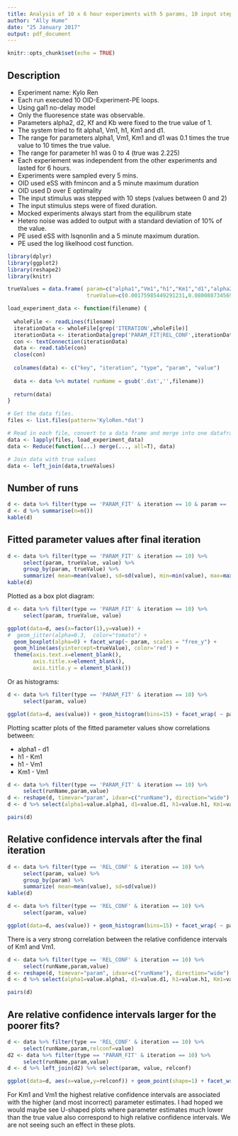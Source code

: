 ```yaml
---
title: Analysis of 10 x 6 hour experiments with 5 params, 10 input steps, fixed duration, 5 mins for OID
author: "Ally Hume"
date: "25 January 2017"
output: pdf_document
---
```


```r
knitr::opts_chunk$set(echo = TRUE)
```

## Description

* Experiment name: Kylo Ren
* Each run executed 10 OID-Experiment-PE loops. 
* Using gal1 no-delay model
* Only the fluoresence state was observable.
* Parameters alpha2, d2, Kf and Kb were fixed to the true value of 1.
* The system tried to fit alpha1, Vm1, h1, Km1 and d1.
* The range for parameters alpha1, Vm1, Km1 and d1 was 0.1 times the true value to 10 times the true value.
* The range for parameter h1 was 0 to 4 (true was 2.225)
* Each experiement was independent from the other experiments and lasted for 6 hours.
* Experiments were sampled every 5 mins.
* OID used eSS with fmincon and a 5 minute maximum duration
* OID used D over E optimality
* The input stimulus was stepped with 10 steps (values between 0 and 2)
* The input stimulus steps were of fixed duration.
* Mocked experiments always start from the equilibrum state
* Hetero noise was added to output with a standard deviation of 10% of the value.
* PE used eSS with lsqnonlin and a 5 minute maximum duration.
* PE used the log likelhood cost function.

```r
library(dplyr)
library(ggplot2)
library(reshape2)
library(knitr)

trueValues = data.frame( param=c("alpha1","Vm1","h1","Km1","d1","alpha2","d2","Kf","Kb"),
                         trueValue=c(0.00175985449291231,0.0800887345690361,2.22548971250921,3.35948035905386,0.0100614569676223,1,1,1,1) )

load_experiment_data <- function(filename) {
  
  wholeFile <- readLines(filename)
  iterationData <- wholeFile[grep('ITERATION',wholeFile)]
  iterationData <- iterationData[grep('PARAM_FIT|REL_CONF',iterationData)]
  con <- textConnection(iterationData)
  data <- read.table(con)
  close(con)
  
  colnames(data) <- c("key", "iteration", "type", "param", "value")
  
  data <- data %>% mutate( runName = gsub('.dat','',filename))
  
  return(data)
}

# Get the data files.
files <- list.files(pattern='KyloRen.*dat')

# Read in each file, convert to a data frame and merge into one dataframe
data <- lapply(files, load_experiment_data)
data <- Reduce(function(...) merge(..., all=T), data)

# Join data with true values
data <- left_join(data,trueValues)
```

## Number of runs

```r
d <- data %>% filter(type == 'PARAM_FIT' & iteration == 10 & param == 'alpha1')
d <- d %>% summarise(n=n())
kable(d)
```

## Fitted parameter values after final iteration

```r
d <- data %>% filter(type == 'PARAM_FIT' & iteration == 10) %>% 
     select(param, trueValue, value) %>% 
     group_by(param, trueValue) %>% 
     summarize( mean=mean(value), sd=sd(value), min=min(value), max=max(value))
kable(d)
```

Plotted as a box plot diagram:

```r
d <- data %>% filter(type == 'PARAM_FIT' & iteration == 10) %>% 
     select(param, trueValue, value) 

ggplot(data=d, aes(x=factor(1),y=value)) + 
#  geom_jitter(alpha=0.3,  color="tomato") +
  geom_boxplot(alpha=0) + facet_wrap(~ param, scales = "free_y") +
  geom_hline(aes(yintercept=trueValue), color='red') +
  theme(axis.text.x=element_blank(),
        axis.title.x=element_blank(), 
        axis.title.y = element_blank()) 
```

Or as histograms:

```r
d <- data %>% filter(type == 'PARAM_FIT' & iteration == 10) %>% 
     select(param, value) 

ggplot(data=d, aes(value)) + geom_histogram(bins=15) + facet_wrap( ~ param, scales="free")

```

Plotting scatter plots of the fitted parameter values show correlations between:

* alpha1 - d1
* h1 - Km1
* h1 - Vm1
* Km1 - Vm1
     
```r
d <- data %>% filter(type == 'PARAM_FIT' & iteration == 10) %>% 
     select(runName,param,value)
d <- reshape(d, timevar="param", idvar=c("runName"), direction="wide")
d <- d %>% select(alpha1=value.alpha1, d1=value.d1, h1=value.h1, Km1=value.Km1, Vm1=value.Vm1)

pairs(d)
```

## Relative confidence intervals after the final iteration

```r
d <- data %>% filter(type == 'REL_CONF' & iteration == 10) %>% 
     select(param, value) %>% 
     group_by(param) %>% 
     summarize( mean=mean(value), sd=sd(value))
kable(d)
```

```r
d <- data %>% filter(type == 'REL_CONF' & iteration == 10) %>% 
     select(param, value) 

ggplot(data=d, aes(value)) + geom_histogram(bins=15) + facet_wrap( ~ param, scales="free")

```

There is a very strong correlation between the relative confidence intervals of Km1 and Vm1.

```r
d <- data %>% filter(type == 'REL_CONF' & iteration == 10) %>% 
     select(runName,param,value)
d <- reshape(d, timevar="param", idvar=c("runName"), direction="wide")
d <- d %>% select(alpha1=value.alpha1, d1=value.d1, h1=value.h1, Km1=value.Km1, Vm1=value.Vm1)

pairs(d)
```

## Are relative confidence intervals larger for the poorer fits?

```r
d <- data %>% filter(type == 'REL_CONF' & iteration == 10) %>% 
     select(runName,param,relconf=value)
d2 <- data %>% filter(type == 'PARAM_FIT' & iteration == 10) %>% 
     select(runName,param,value)
d <- d %>% left_join(d2) %>% select(param, value, relconf) 

ggplot(data=d, aes(x=value,y=relconf)) + geom_point(shape=1) + facet_wrap( ~ param, scales="free")
```

For Km1 and Vm1 the highest relative confidence intervals are associated with the higher (and most incorrect) parameter estimates. I had hoped we would maybe see U-shaped plots where parameter estimates much lower than the true value also correspond to high relative confidence intervals. We are not seeing such an effect in these plots.
